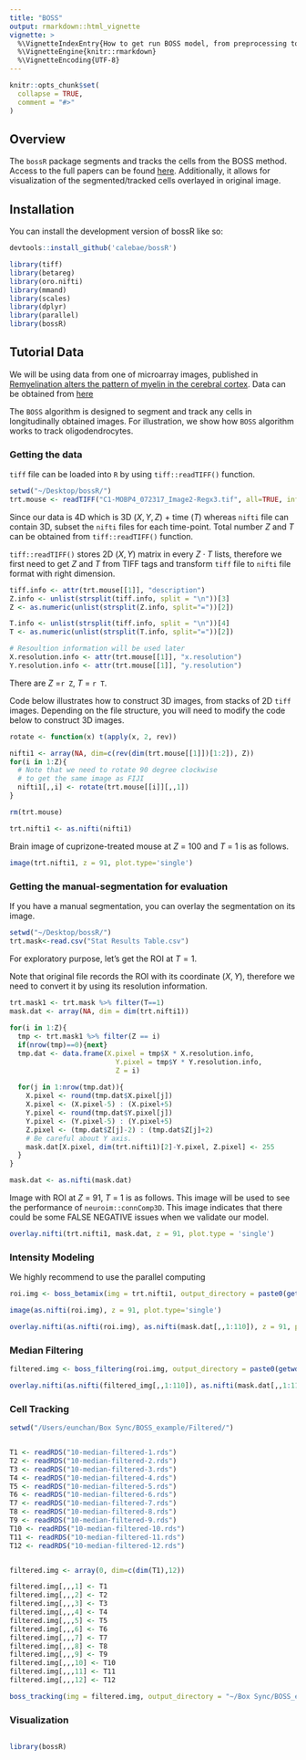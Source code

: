 ```yaml
---
title: "BOSS"
output: rmarkdown::html_vignette
vignette: >
  %\VignetteIndexEntry{How to get run BOSS model, from preprocessing to visualization}
  %\VignetteEngine{knitr::rmarkdown}
  %\VignetteEncoding{UTF-8}
---
```


```r
knitr::opts_chunk$set(
  collapse = TRUE,
  comment = "#>"
)
```

## Overview

The `bossR` package segments and tracks the cells from the BOSS method. Access to the full papers can be found [here](https://www.biorxiv.org/content/10.1101/2022.06.17.495689v1). Additionally, it allows for visualization of the segmented/tracked cells overlayed in original image.

## Installation

You can install the development version of bossR like so:

```r
devtools::install_github('calebae/bossR')
```

```r
library(tiff)
library(betareg)
library(oro.nifti)
library(mmand)
library(scales)
library(dplyr)
library(parallel)
library(bossR)
```

## Tutorial Data

We will be using data from one of microarray images, published in [Remyelination alters the pattern of myelin in the cerebral cortex](https://elifesciences.org/articles/56621). Data can be obtained from [here](https://upenn.box.com/s/g5wg36fijfl5j56laoz31mn5u6s3y9kx)

The `BOSS` algorithm is designed to segment and track any cells in longitudinally obtained images. For illustration, we show how `BOSS` algorithm works to track oligodendrocytes.


### Getting the data 

`tiff` file can be loaded into `R` by using `tiff::readTIFF()` function. 

```r
setwd("~/Desktop/bossR/")
trt.mouse <- readTIFF("C1-MOBP4_072317_Image2-Regx3.tif", all=TRUE, info = TRUE)
```

Since our data is 4D which is 3D ($X, Y, Z$) + time ($T$) whereas `nifti` file can contain 3D, subset the `nifti` files for each time-point. Total number $Z$ and $T$ can be obtained from `tiff::readTIFF()` function. 

 `tiff::readTIFF()` stores 2D ($X, Y$) matrix in every $Z \cdot T$ lists, therefore we first need to get $Z$ and $T$ from TIFF tags and transform `tiff` file to `nifti` file format with right dimension.

```r
tiff.info <- attr(trt.mouse[[1]], "description")
Z.info <- unlist(strsplit(tiff.info, split = "\n"))[3]
Z <- as.numeric(unlist(strsplit(Z.info, split="="))[2])

T.info <- unlist(strsplit(tiff.info, split = "\n"))[4]
T <- as.numeric(unlist(strsplit(T.info, split="="))[2])

# Resoultion information will be used later
X.resolution.info <- attr(trt.mouse[[1]], "x.resolution")
Y.resolution.info <- attr(trt.mouse[[1]], "y.resolution")
```

There are $Z$ =`r Z`, $T$ = `r T`. 

Code below illustrates how to construct 3D images, from stacks of 2D `tiff` images.
Depending on the file structure, you will need to modify the code below to construct 3D images.

```r
rotate <- function(x) t(apply(x, 2, rev))

nifti1 <- array(NA, dim=c(rev(dim(trt.mouse[[1]])[1:2]), Z))
for(i in 1:Z){
  # Note that we need to rotate 90 degree clockwise
  # to get the same image as FIJI
  nifti1[,,i] <- rotate(trt.mouse[[i]][,,1])
}

rm(trt.mouse)

trt.nifti1 <- as.nifti(nifti1)
```

Brain image of cuprizone-treated mouse at $Z$ = 100 and $T$ = 1 is as follows.
```r
image(trt.nifti1, z = 91, plot.type='single')
```

### Getting the manual-segmentation for evaluation

 If you have a manual segmentation, you can overlay the segmentation on its image.
```r
setwd("~/Desktop/bossR/")
trt.mask<-read.csv("Stat Results Table.csv")
```

 For exploratory purpose, let's get the ROI at $T=1$.
 
 Note that original file records the ROI with its coordinate ($X, Y$), therefore we need to convert it by using its resolution information.

```r
trt.mask1 <- trt.mask %>% filter(T==1) 
mask.dat <- array(NA, dim = dim(trt.nifti1))
  
for(i in 1:Z){
  tmp <- trt.mask1 %>% filter(Z == i)
  if(nrow(tmp)==0){next}
  tmp.dat <- data.frame(X.pixel = tmp$X * X.resolution.info, 
                          Y.pixel = tmp$Y * Y.resolution.info,
                          Z = i)
  
  for(j in 1:nrow(tmp.dat)){
    X.pixel <- round(tmp.dat$X.pixel[j])
    X.pixel <- (X.pixel-5) : (X.pixel+5)
    Y.pixel <- round(tmp.dat$Y.pixel[j])
    Y.pixel <- (Y.pixel-5) : (Y.pixel+5)
    Z.pixel <- (tmp.dat$Z[j]-2) : (tmp.dat$Z[j]+2)
    # Be careful about Y axis.
    mask.dat[X.pixel, dim(trt.nifti1)[2]-Y.pixel, Z.pixel] <- 255
  }
}

mask.dat <- as.nifti(mask.dat)
```

 Image with ROI at $Z$ = 91, $T$ = 1 is as follows. This image will be used to see
 the performance of `neuroim::connComp3D`. 
 This image indicates that there could be some FALSE NEGATIVE issues when we validate our model.
 
```r
overlay.nifti(trt.nifti1, mask.dat, z = 91, plot.type = 'single')
```

### Intensity Modeling

We highly recommend to use the parallel computing

```r
roi.img <- boss_betamix(img = trt.nifti1, output_directory = paste0(getwd(),"/Binarized/",T), retimg = TRUE)
```

```r
image(as.nifti(roi.img), z = 91, plot.type='single')
```

```r
overlay.nifti(as.nifti(roi.img), as.nifti(mask.dat[,,1:110]), z = 91, plot.type = 'single')
```

### Median Filtering 

```r
filtered.img <- boss_filtering(roi.img, output_directory = paste0(getwd(), "/Filtered/",T), retimg = TRUE)
```

```r
overlay.nifti(as.nifti(filtered_img[,,1:110]), as.nifti(mask.dat[,,1:110]), z = 91, plot.type = 'single')
```
### Cell Tracking 

```r
setwd("/Users/eunchan/Box Sync/BOSS_example/Filtered/")


T1 <- readRDS("10-median-filtered-1.rds")
T2 <- readRDS("10-median-filtered-2.rds")
T3 <- readRDS("10-median-filtered-3.rds")
T4 <- readRDS("10-median-filtered-4.rds")
T5 <- readRDS("10-median-filtered-5.rds")
T6 <- readRDS("10-median-filtered-6.rds")
T7 <- readRDS("10-median-filtered-7.rds")
T8 <- readRDS("10-median-filtered-8.rds")
T9 <- readRDS("10-median-filtered-9.rds")
T10 <- readRDS("10-median-filtered-10.rds")
T11 <- readRDS("10-median-filtered-11.rds")
T12 <- readRDS("10-median-filtered-12.rds")


filtered.img <- array(0, dim=c(dim(T1),12))

filtered.img[,,,1] <- T1
filtered.img[,,,2] <- T2
filtered.img[,,,3] <- T3
filtered.img[,,,4] <- T4
filtered.img[,,,5] <- T5
filtered.img[,,,6] <- T6
filtered.img[,,,7] <- T7
filtered.img[,,,8] <- T8
filtered.img[,,,9] <- T9
filtered.img[,,,10] <- T10
filtered.img[,,,11] <- T11
filtered.img[,,,12] <- T12


```
```r
boss_tracking(img = filtered.img, output_directory = "~/Box Sync/BOSS_example/BOSS_result", maxZ = 110, maxT = 12)
```

### Visualization

```r
```

```r
library(bossR)
```

```r

```
